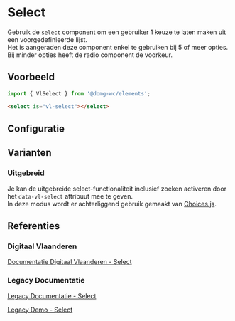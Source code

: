 
# Select

Gebruik de `select` component om een gebruiker 1 keuze te laten maken uit een voorgedefinieerde lijst.<br/>
Het is aangeraden deze component enkel te gebruiken bij 5 of meer opties. Bij minder opties heeft de radio component
de voorkeur.


## Voorbeeld

```js
import { VlSelect } from '@domg-wc/elements';
```

```html
<select is="vl-select"></select>
```

<Canvas of={VlSelectStories.SelectDefault} />


## Configuratie

<ArgTypes of={VlSelectStories.SelectDefault} />


## Varianten

### Uitgebreid

Je kan de uitgebreide select-functionaliteit inclusief zoeken activeren door het `data-vl-select` attribuut mee te
geven.<br/>
In deze modus wordt er achterliggend gebruik gemaakt van [Choices.js](https://github.com/Choices-js/Choices).

<Canvas of={VlSelectStories.SelectExtended} />


## Referenties

### Digitaal Vlaanderen

[Documentatie Digitaal Vlaanderen - Select](https://overheid.vlaanderen.be/webuniversum/v3/documentation/forms/vl-ui-select)

### Legacy Documentatie

[Legacy Documentatie - Select](https://webcomponenten.omgeving.vlaanderen.be/doc/VlSelect.html)

[Legacy Demo - Select](https://webcomponenten.omgeving.vlaanderen.be/demo/vl-select.html)
